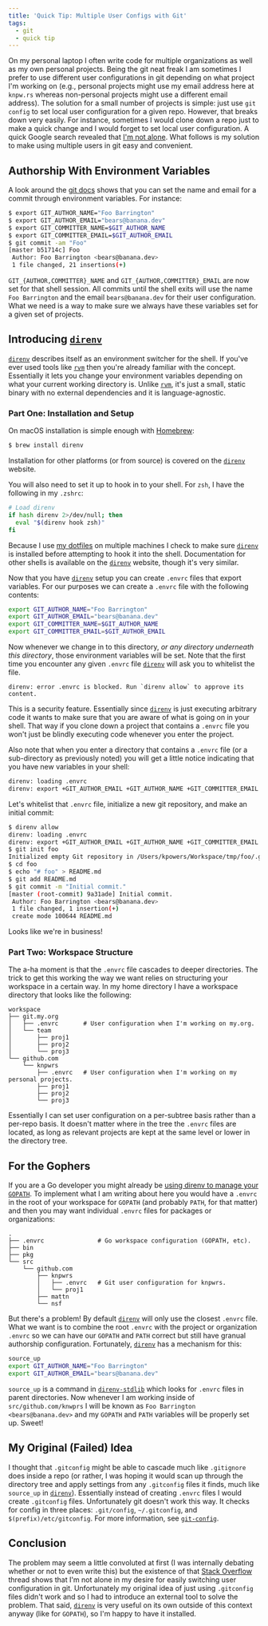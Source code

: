```yaml
---
title: 'Quick Tip: Multiple User Configs with Git'
tags:
  - git
  - quick tip
---
```


On my personal laptop I often write code for multiple organizations as well as
my own personal projects. Being the git neat freak I am sometimes I prefer to
use different user configurations in git depending on what project I'm working
on (e.g., personal projects might use my email address here at `knpw.rs`
whereas non-personal projects might use a different email address). The
solution for a small number of projects is simple: just use `git config` to set
local user configuration for a given repo. However, that breaks down very
easily. For instance, sometimes I would clone down a repo just to make a quick
change and I would forget to set local user configuration. A quick Google
search revealed that [I'm not alone][stack overflow]. What follows is my
solution to make using multiple users in git easy and convenient.

## Authorship With Environment Variables

A look around the [git docs] shows that you can set the name and email for a
commit through environment variables. For instance:

```sh
$ export GIT_AUTHOR_NAME="Foo Barrington"
$ export GIT_AUTHOR_EMAIL="bears@banana.dev"
$ export GIT_COMMITTER_NAME=$GIT_AUTHOR_NAME
$ export GIT_COMMITTER_EMAIL=$GIT_AUTHOR_EMAIL
$ git commit -am "Foo"
[master b51714c] Foo
 Author: Foo Barrington <bears@banana.dev>
 1 file changed, 21 insertions(+)
```

`GIT_{AUTHOR,COMMITTER}_NAME` and `GIT_{AUTHOR,COMMITTER}_EMAIL` are now set
for that shell session. All commits until the shell exits will use the name
`Foo Barrington` and the email `bears@banana.dev` for their user configuration.
What we need is a way to make sure we always have these variables set for a
given set of projects.

## Introducing [`direnv`]

[`direnv`] describes itself as an environment switcher for the shell. If you've
ever used tools like [`rvm`] then you're already familiar with the concept.
Essentially it lets you change your environment variables depending on what
your current working directory is. Unlike [`rvm`], it's just a small, static
binary with no external dependencies and it is language-agnostic.

### Part One: Installation and Setup

On macOS installation is simple enough with [Homebrew]:

```sh
$ brew install direnv
```

Installation for other platforms (or from source) is covered on the [`direnv`]
website.

You will also need to set it up to hook in to your shell. For `zsh`, I have the
following in my `.zshrc`:

```sh
# Load direnv
if hash direnv 2>/dev/null; then
  eval "$(direnv hook zsh)"
fi
```

Because I use [my dotfiles] on multiple machines I check to make sure
[`direnv`] is installed before attempting to hook it into the shell.
Documentation for other shells is available on the [`direnv`] website, though
it's very similar.

Now that you have [`direnv`] setup you can create `.envrc` files that export
variables. For our purposes we can create a `.envrc` file with the following
contents:

```sh
export GIT_AUTHOR_NAME="Foo Barrington"
export GIT_AUTHOR_EMAIL="bears@banana.dev"
export GIT_COMMITTER_NAME=$GIT_AUTHOR_NAME
export GIT_COMMITTER_EMAIL=$GIT_AUTHOR_EMAIL
```

Now whenever we change in to this directory, _or any directory underneath this
directory_, those environment variables will be set. Note that the first time
you encounter any given `.envrc` file [`direnv`] will ask you to whitelist the
file.

```
direnv: error .envrc is blocked. Run `direnv allow` to approve its content.
```

This is a security feature. Essentially since [`direnv`] is just executing
arbitrary code it wants to make sure that you are aware of what is going on in
your shell. That way if you clone down a project that contains a `.envrc` file
you won't just be blindly executing code whenever you enter the project.

Also note that when you enter a directory that contains a `.envrc` file (or a
sub-directory as previously noted) you will get a little notice indicating that
you have new variables in your shell:

```sh
direnv: loading .envrc
direnv: export +GIT_AUTHOR_EMAIL +GIT_AUTHOR_NAME +GIT_COMMITTER_EMAIL +GIT_COMMITTER_NAME
```

Let's whitelist that `.envrc` file, initialize a new git repository, and make
an initial commit:

```sh
$ direnv allow
direnv: loading .envrc
direnv: export +GIT_AUTHOR_EMAIL +GIT_AUTHOR_NAME +GIT_COMMITTER_EMAIL +GIT_COMMITTER_NAME
$ git init foo
Initialized empty Git repository in /Users/kpowers/Workspace/tmp/foo/.git/
$ cd foo
$ echo "# foo" > README.md
$ git add README.md
$ git commit -m "Initial commit."
[master (root-commit) 9a31ade] Initial commit.
 Author: Foo Barrington <bears@banana.dev>
 1 file changed, 1 insertion(+)
 create mode 100644 README.md
```

Looks like we're in business!

### Part Two: Workspace Structure

The a-ha moment is that the `.envrc` file cascades to deeper directories. The
trick to get this working the way we want relies on structuring your workspace
in a certain way. In my home directory I have a workspace directory that looks
like the following:

```
workspace
├── git.my.org
│   ├── .envrc       # User configuration when I'm working on my.org.
│   └── team
│       ├── proj1
│       ├── proj2
│       └── proj3
└── github.com
    └── knpwrs
        ├── .envrc   # User configuration when I'm working on my personal projects.
        ├── proj1
        ├── proj2
        └── proj3
```

Essentially I can set user configuration on a per-subtree basis rather than
a per-repo basis. It doesn't matter where in the tree the `.envrc` files are
located, as long as relevant projects are kept at the same level or lower in
the directory tree.

## For the Gophers

If you are a Go developer you might already be [using direnv to manage your
`GOPATH`][gopath]. To implement what I am writing about here you would have a
`.envrc` in the root of your workspace for `GOPATH` (and probably `PATH`, for
that matter) and then you may want individual `.envrc` files for packages or
organizations:

```
.
├── .envrc               # Go workspace configuration (GOPATH, etc).
├── bin
├── pkg
└── src
    └── github.com
        ├── knpwrs
        │   ├── .envrc   # Git user configuration for knpwrs.
        │   └── proj1
        ├── mattn
        └── nsf
```

But there's a problem! By default [`direnv`] will only use the closest `.envrc`
file. What we want is to combine the root `.envrc` with the project or
organization `.envrc` so we can have our `GOPATH` and `PATH` correct but still
have granual authorship configuration. Fortunately, [`direnv`] has a mechanism
for this:

```sh
source_up
export GIT_AUTHOR_NAME="Foo Barrington"
export GIT_AUTHOR_EMAIL="bears@banana.dev"
```

`source_up` is a command in [`direnv-stdlib`] which looks for `.envrc` files in
parent directories. Now whenever I am working inside of `src/github.com/knwprs`
I will be known as `Foo Barrington <bears@banana.dev>` and my `GOPATH` and
`PATH` variables will be properly set up. Sweet!

## My Original (Failed) Idea

I thought that `.gitconfig` might be able to cascade much like `.gitignore`
does inside a repo (or rather, I was hoping it would scan up through the
directory tree and apply settings from any `.gitconfig` files it finds, much
like `source_up` in [`direnv`]). Essentially instead of creating `.envrc`
files I would create `.gitconfig` files. Unfortunately git doesn't work this
way. It checks for config in three places: `.git/config`, `~/.gitconfig`, and
`$(prefix)/etc/gitconfig`. For more information, see [`git-config`].

## Conclusion

The problem may seem a little convoluted at first (I was internally debating
whether or not to even write this) but the existence of that [Stack Overflow]
thread shows that I'm not alone in my desire for easily switching user
configuration in git. Unfortunately my original idea of just using `.gitconfig`
files didn't work and so I had to introduce an external tool to solve the
problem. That said, [`direnv`] is very useful on its own outside of this
context anyway (like for `GOPATH`), so I'm happy to have it installed.

[homebrew]: http://brew.sh/ 'Homebrew'
[stack overflow]: http://stackoverflow.com/questions/4220416/can-i-specify-multiple-users-for-myself-in-gitconfig 'Stack Overflow: Can I specify multiple users for myself in .gitconfig?'
[`direnv-stdlib`]: http://direnv.net/#man/direnv-stdlib.1 'direnv-stdlib.1'
[`direnv`]: http://direnv.net/ 'direnv'
[`git-config`]: https://git-scm.com/docs/git-config 'git-config'
[`rvm`]: http://rmv.io/ 'rvm'
[git docs]: https://git-scm.com/book/en/v2/Git-Internals-Environment-Variables#Committing 'Git Internals: Environment Variables'
[gopath]: http://tammersaleh.com/posts/manage-your-gopath-with-direnv/ 'Manage Your GOPATH with direnv'
[my dotfiles]: https://github.com/knpwrs/dotfiles
